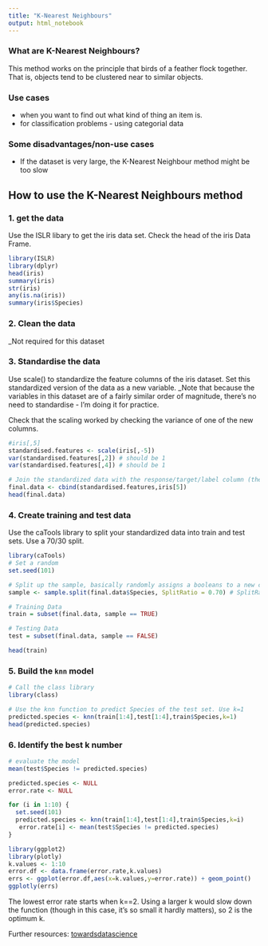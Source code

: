 ```yaml
---
title: "K-Nearest Neighbours"
output: html_notebook
---
```


### What are K-Nearest Neighbours?
This method works on the principle that birds of a feather flock together. That is, objects tend to be clustered near to similar objects.

### Use cases
* when you want to find out what kind of thing an item is.
* for classification problems - using categorial data


### Some disadvantages/non-use cases
* If the dataset is very large, the K-Nearest Neighbour method might be too slow


## How to use the K-Nearest Neighbours method

### 1. get the data

Use the ISLR libary to get the iris data set. Check the head of the iris Data Frame.
```r
library(ISLR)
library(dplyr)
head(iris)
summary(iris)
str(iris)
any(is.na(iris))
summary(iris$Species)
```

### 2. Clean the data
_Not required for this dataset

### 3. Standardise the data
Use scale() to standardize the feature columns of the iris dataset. Set this standardized version of the data as a new variable. _Note that because the variables in this dataset are of a fairly similar order of magnitude, there's no need to standardise - I'm doing it for practice.

Check that the scaling worked by checking the variance of one of the new columns.


```r
#iris[,5]
standardised.features <- scale(iris[,-5])
var(standardised.features[,2]) # should be 1
var(standardised.features[,4]) # should be 1

# Join the standardized data with the response/target/label column (the column with the species names - which is in the unstandardized iris dataset)
final.data <- cbind(standardised.features,iris[5])
head(final.data)

```


### 4. Create training and test data

Use the caTools library to split your standardized data into train and test sets. Use a 70/30 split.
```r
library(caTools)
# Set a random  
set.seed(101) 

# Split up the sample, basically randomly assigns a booleans to a new column "sample"
sample <- sample.split(final.data$Species, SplitRatio = 0.70) # SplitRatio = percent of sample==TRUE

# Training Data
train = subset(final.data, sample == TRUE)

# Testing Data
test = subset(final.data, sample == FALSE)

head(train)
```


### 5. Build the `knn` model
```r

# Call the class library
library(class)

# Use the knn function to predict Species of the test set. Use k=1
predicted.species <- knn(train[1:4],test[1:4],train$Species,k=1)
head(predicted.species)
```


### 6. Identify the best k number
```r
# evaluate the model
mean(test$Species != predicted.species)

predicted.species <- NULL
error.rate <- NULL

for (i in 1:10) {
  set.seed(101)
  predicted.species <- knn(train[1:4],test[1:4],train$Species,k=i)
   error.rate[i] <- mean(test$Species != predicted.species)
}

```

```r
library(ggplot2)
library(plotly)
k.values <- 1:10
error.df <- data.frame(error.rate,k.values)
errs <- ggplot(error.df,aes(x=k.values,y=error.rate)) + geom_point()
ggplotly(errs)   
```
The lowest error rate starts when k==2. Using a larger k would slow down the function (though in this case, it's so small it hardly matters), so 2 is the optimum k.

Further resources:
[towardsdatascience](https://towardsdatascience.com/machine-learning-basics-with-the-k-nearest-neighbors-algorithm-6a6e71d01761)